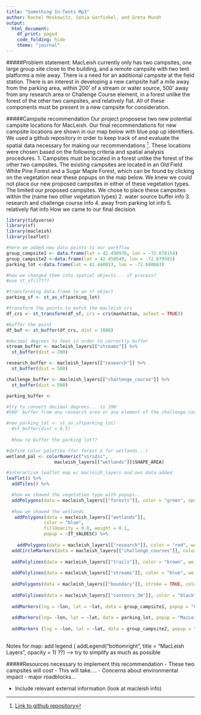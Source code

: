 ```yaml
---
title: "Something In-Tents Mp3"
author: Rachel Moskowitz, Sonia Garfinkel, and Greta Mundt
output: 
  html_document:
    df_print: paged
    code_folding: hide
    theme: "journal"
---
```


#####Problem statement: 
MacLeish currently only has two campsites, one large group site close to the building, and a remote campsite with two tent platforms a mile away. There is a need for an additional campsite at the field station. There is an interest in developing a new campsite half a mile away from the parking area, within 200' of a stream or water source, 500' away from any research area or Challenge Course element, in a forest unlike the forest of the other two campsites, and relatively flat. All of these components must be present in a new campsite for consideration.


#####Campsite recommendation
Our project proposese two new potential campsite locations for MacLeish. Our final recommendations for new campsite locations are shown in our map below with blue pop up identifiers. We used a github repository in order to keep track of and evaluate the spatial data necessary for making our recommendations [^1]. These locations were chosen based on the following criteria and spatial analysis procedures.
1. Campsites must be located in a forest unlike the forest of the other two campsites. The existing campsites are located in an Old Field White Pine Forest and a Sugar Maple Forest, which can be found by clicking on the vegetation near these popups on the map below. We knew we could not place our new proposed campsites in either of these vegetation types. The limited our proposed campsites. We chose to place these campsites within the (name two other vegetation types)
2. water source buffer info
3. research and challenge course info
4. away from parking lot info
5. relatively flat info
How we came to our final decision


```r
library(tidyverse)
library(sf)
library(macleish)
library(leaflet)
```

```r
#here we added new data points to our workflow
group_campsite1 <- data.frame(lat = 42.450976, lon = -72.678154)
group_campsite2 <-data.frame(lat = 42.458549, lon = -72.679581)
parking_lot <-data.frame(lat = 42.448013, lon = -72.680663)

#how we changed them into spatial objects... sf process?
#use st_sf()????

#transforming data.frame to an sf object
parking_sf <- st_as_sf(parking_lot)

```

```r
#transform the points to match the macleish crs
df_crs <- st_transform(df_sf, crs = crs(manhattan, asText = TRUE))

#buffer the point
df_buf <- st_buffer(df_crs, dist = 1000)
```

```r
#decimal degrees to feet in order to correctly buffer
stream_buffer <- macleish_layers[["streams"]] %>%
  st_buffer(dist = 200)

research_buffer <- macleish_layers[["research"]] %>%
  st_buffer(dist = 500)

challenge_buffer <- macleish_layers[["challenge_course"]] %>%
  st_buffer(dist = 500)

parking_buffer <- 

#try to convert decimal degrees... to 200' 
#500' buffer from any research area or any element of the challenge course

#new_parking_lot <- st_as_sf(parking_lot)
  #st_buffer(dist = 0.5)
  
  #how to buffer the parking lot??
```


```r
#define color palettes (for forest & for wetlands...)
wetland_pal <- colorNumeric("viridis", 
                  macleish_layers[["wetlands"]]$SHAPE_AREA)
```

```r
#interactive leaflet map w/ macleish_layers and own data added
leaflet() %>%
  addTiles() %>%

  #how we showed the vegetation type with popups..
  addPolygons(data = macleish_layers[["forests"]], color = "green", opacity = 5,  weight = 1, popup = ~Sheet1__Na) %>%
  
  #how we showed the wetlands 
   addPolygons(data = macleish_layers[["wetlands"]], 
              color = "blue", 
              fillOpacity = 0.8, weight = 0.1, 
              popup = ~IT_VALDESC) %>%
  
    addPolygons(data = macleish_layers[["research"]], color = "red", weight = 1, opacity = 2) %>%
  addCircleMarkers(data = macleish_layers[["challenge_courses"]], color = "red", weight = 1, opacity = 2) %>%
  
  addPolylines(data = macleish_layers[["trails"]], color = "brown", weight = 1) %>%
  
  addPolylines(data = macleish_layers[["streams"]], color = "blue", weight = 3) %>%
  
  addPolygons(data = macleish_layers[["boundary"]], stroke = TRUE, color = "black", fill = NA, weight = 2, opacity = 2) %>%
  
  addPolylines(data = macleish_layers[["contours_3m"]], color = "black", weight = 1) %>%
  
  addMarkers(lng = ~lon, lat = ~lat, data = group_campsite1, popup = "Current Group Campsite") %>%
  
  addMarkers(lng= ~lon, lat = ~lat, data = parking_lot, popup = "MacLeish Parking Lot") %>%
  
  addMarkers (lng = ~lon, lat = ~lat, data = group_campsite2, popup = "Current Group Campsite (Remote)") 
  
```

Notes for map: add legend ( addLegend("bottomright", 
    title = "MacLeish Layers",
    opacity = 1) ??) --> try to simplify as much as possible 


#####Resources necessary to implement this recommendation
- These two campsites will cost
- This will take....
- Concerns about environmental impact
- major roadblocks...


- Include relevant external information (look at macleish info)


[^1]: [Link to github repository](https://github.com/rmoskowitz/mp3)